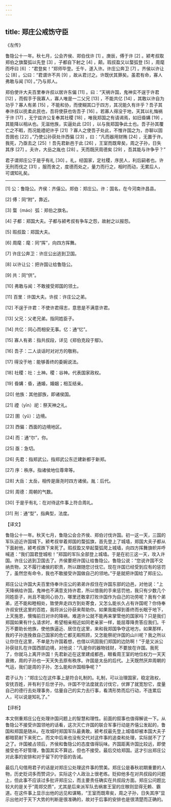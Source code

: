 ```yaml
---
---
---
```

title: 郑庄公戒饬守臣
---




《左传》

鲁隐公十一年。秋七月，公会齐侯、郑伯伐许 [1] 。庚辰，傅于许 [2] 。颍考叔取郑伯之旗蝥弧以先登 [3] ，子都自下射之 [4] ，颠。瑕叔盈又以蝥弧登 [5] ，周麾而呼曰 [6] ：“君登矣！”郑师毕登。壬午，遂入许。许庄公奔卫 [7] 。齐侯以许让公 [8] 。公曰：“君谓许不共 [9] ，故从君讨之。许既伏其罪矣。虽君有命，寡人弗敢与闻 [10] 。”乃与郑人。

郑伯使许大夫百里奉许叔以居许东偏 [11] 。曰：“天祸许国，鬼神实不逞于许君 [12] ，而假手于我寡人，寡人唯是一二父兄 [13] ，不能共亿 [14] ，其敢以许自为功乎？寡人有弟 [15] ，不能和协，而使糊其口于四方，其况能久有许乎？吾子其奉许叔以抚柔此民也，吾将使获也佐吾子 [16] 。若寡人得没于地，天其以礼悔祸于许 [17] ，无宁兹许公复奉其社稷 [18] ，唯我郑国之有请谒焉，如旧昏媾 [19] ，其能降以相从也。无滋他族，实逼处此 [20] ，以与我郑国争此土也。吾子孙其覆亡之不暇，而况能禋祀许乎 [21] ？寡人之使吾子处此，不惟许国之为，亦聊以固吾圉也 [22] 。”乃使公孙获处许西偏 [23] ，曰：“凡而器用财贿 [24] ，无置于许。我死，乃亟去之 [25] ！吾先君新邑于此 [26] ，王室而既卑矣，周之子孙，日失其序 [27] 。夫许，大岳之胤也 [28] 。天而既厌周德矣 [29] ，吾其能与许争乎？”

君子谓郑庄公于是乎有礼 [30] 。礼，经国家，定社稷，序民人，利后嗣者也。许无刑而伐之 [31] ，服而舍之，度德而处之，量力而行之，相时而动，无累后人，可谓知礼矣。



* * *



[1] 公：鲁隐公。齐侯：齐僖公。郑伯：郑庄公。许：国名，在今河南许昌县。

[2] 傅：同“附”，靠近。

[3] 蝥（máo）弧：郑伯之旗名。

[4] 子都：郑国大夫。子都与颍考叔有争车之怨，故射之以报怨。

[5] 瑕叔盈：郑国大夫。

[6] 周麾：麾：同“挥”，向四方挥舞。

[7] 许庄公奔卫：许庄公出逃到卫国。

[8] 以许让公：把许国让给鲁隐公。

[9] 共：同“供”。

[10] 弗敢与闻：不敢接受郑国的领土。

[11] 百里：许国大夫。许叔：许庄公之弟。

[12] 不逞于许君：不使许君得志，意思是不满意许君。

[13] 父兄：父老兄弟。指同姓臣子。

[14] 共亿：同心而相安无事。亿：通“忆”。

[15] 寡人有弟：指共叔段，详见《郑伯克段于鄢》。

[16] 吾子：二人谈话时对对方的敬称。

[17] 得没于地：能够善终的委婉说法。

[18] 社稷：社：土神。稷：谷神。代表国家政权。

[19] 昏媾：昏，通婚，婚姻；相互结亲。

[20] 他族：其他部族，即诸侯国。

[21] 禋（yīn）祀：祭天神之礼。

[22] 圉（yǔ）：边境。

[23] 西偏：西面的边境地区。

[24] 而：通“尔”，你。

[25] 亟：急切。

[26] 先君：指郑武公。指郑武公东迁建新都于新郑。

[27] 序：秩序。指诸侯地位尊卑等。

[28] 大岳：太岳，相传是唐尧时四方诸侯。胤：后代。

[29] 周德：周朝的气数。

[30] 于是乎有礼：在对待这件事上符合周礼。

[31] 刑：通“型”，指典型，法度。

【译文】

鲁隐公十一年。秋天七月，鲁隐公会合齐侯、郑伯讨伐许国。初一这一天，三国的军队迫近许国城下。颍考叔举着郑国的蝥弧旗，首先登上了城墙，郑国大夫子都从下面射他，颍考叔跌下来死了。瑕叔盈又举起蝥弧爬上城墙，向四方挥舞旗帜并呼喊道：“我们国君登城啦！”郑国的军队全部登上城墙。于是在初三这一天，攻入许国。许庄公逃到卫国去了。齐侯要把许国让给鲁隐公。鲁隐公说：“您说许国不交纳贡物，又不履行诸侯的职责，所以跟随您讨伐它。现在许国已经受到应有的惩罚了，虽然您有命令，我也不敢接受许国做自己的领地。”于是就把许国给了郑庄公。

郑庄公让许国大夫百里侍奉许庄公的弟弟许叔住在许国东部的边邑，对他说：“上天降祸给许国，鬼神也不满意支持许君，所以借我的手来惩罚他，我只有少数几个同姓臣子，尚且不能同心协力，哪里还敢拿打败许国作为自己的功劳呢？我有个弟弟，还不能和睦相处，致使奔走四方到处寄食，又怎么能长久占有许国呢？你侍奉许叔安抚这里的百姓，我将派公孙获来帮助你。如果我能得到善终而长眠于地下，上天施恩，懊悔前日对许的降祸，难道许公就不能再来掌管他的国家吗？只是我们郑国如果有什么请求时，希望相亲相近如同老亲家一样，能屈尊降贵答应我们。千万不要助长他族，使他族逼近、居住在这里，来和我郑国争夺这地方。如果那样，我的子孙连挽救自己国家的危亡都无暇照顾，又怎能祭祀许国的山川呢？我之所以让你住在这里，不单是为许国着想，也借以巩固我们郑国的边防啊！”于是又派公孙获驻扎在许国西部边境，对他说：“凡是你的器物钱财，不要放在许国。我死了，你就马上离开许国！先君新近在这里建成都邑，眼看周王室的地位权力一天天衰微，周的子孙也一天天失去原有秩序。许国是太岳的后代。上天既然厌弃周朝的气运，我们是周的子孙，怎么能和许国相争呢？”

君子认为：“郑庄公在这件事上是符合礼制的。礼制，可以治理国家，稳定政权，安抚百姓，并有利于后世子孙。许国不守法度就去讨伐它，伏罪了就宽恕它，度量自己的德行去处理事务，估量自己的实力去行事，看清形势而后行动，不连累后人，可以说是知礼了。”

【评析】

本文侧重郑庄公在处理许国问题上的智慧和理性。前面的叙事也值得解说一下。从鲁隐公不接受许国领地的话看，这次灭亡许国的联合军事行动是齐僖公发起的，鲁国和郑国是随从。在攻城时郑国军队最勇敢。颍考叔最先登上城墙却被本国大夫子都暗箭射下来死亡。而文中后来也没有交代对这件事的追查和处理，实际就不了了之了。许国被占领后，齐侯和鲁隐公的态度值得玩味。齐国距离许国比较远，即使接受也不好管理，鲁国其实不算远，但也不接受。最后交给郑国。这才引出郑庄公对此事的安排和对于留下的守臣的告诫。

最后几句借用君子的话是对郑庄公处理这件事的赞美。郑庄公是春秋初期重要的人物，历史贬词多而赞词少。实际这个人政治上很老练。贬抑他多在对共叔段的问题上，但此事不应该过多批评郑庄公，而主要责任确实在共叔段方面。郑庄公问题比较大的是关于“周郑交质”，尤其是后来派军队去祸害王室的庄稼则显得无赖、霸道。在这件事上显示出他的远见和谋略，“王室而既卑矣，周之子孙，日失其序”显示出他对于天下大势的判断是很准确的，故对于后事的安排也是很清楚而正确的。
